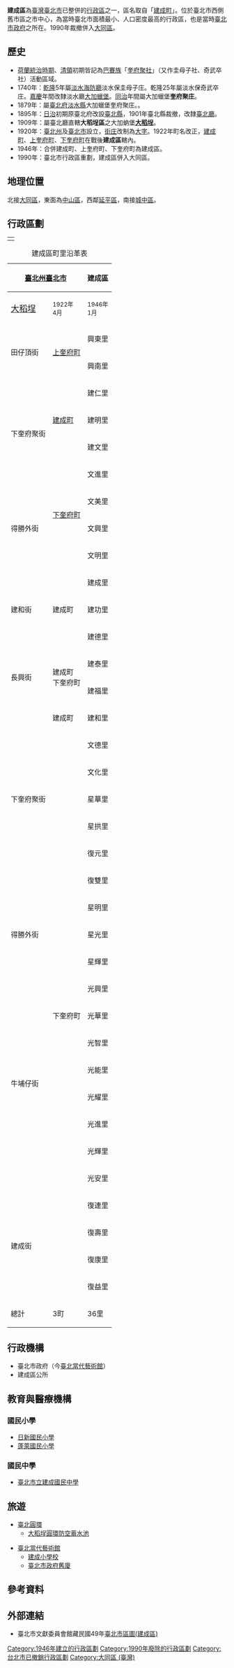 {{noteTA |1=庄 |2=明里 }}
{{Infobox Former Subdivision
|country = 台灣
|native_name = （[[大稻埕|大稻埕]]之一部分）
|conventional_long_name = 建成區
|common_name = 建成
|subdivision = 區
|nation = {{ROC|臺北市}}
|title_leader = 區長
|leader1 = 
|year_leader1 = 
|year_start = 1946年
|event_start = 
|date_start = 3月
|year_end = 1990年
|event_end = 
|date_end = 3月12日
|p1 = 建成町
|p2 = 上奎府町
|p5 = 下奎府町
|s1 = 大同區 (臺灣)
|flag_s1 = Emblem of Taipei City.svg
|image_flag = 
|image_coat = 
|image_map =1983年台北市建成區里界圖.png 
|image_map_caption = 
|govern = 建成區公所<br>承德路一段80號<br>（現為建成派出所）
|common_languages = 
|stat_year1 = 1989年
|stat_area1 = 0.7638
|stat_pop1 = 30543
|stat_year2 = 1989年戶數
|stat_pop2 = 8435
|political_subdiv = 12[[村里|里]]249[[鄰|鄰]]
|today = {{ROC-TW}}[[臺北市|臺北市]][[大同區_(臺灣)|大同區]]
|footnotes = 歷史<ref name="establish">{{cite book |title=《續修臺北市志》卷一‧大事紀 |date=2015-12-01 |publisher=臺北市立文獻館 |isbn=9789860469417 |pages=35, 162 |url=https://www.chr.gov.taipei/cp.aspx?n=EEBCFC3935F53838 |access-date=2019-04-21 |archive-date=2019-05-02 |archive-url=https://web.archive.org/web/20190502182157/https://www.chr.gov.taipei/cp.aspx?n=EEBCFC3935F53838 |dead-url=no }}</ref>、面積<ref name="封域篇">{{cite book |title=《臺北市志》卷一 沿革志 封域篇 |date=1988-06 |publisher=[[臺北市文獻委員會|臺北市文獻委員會]] |pages=126-129}}</ref>、人口<ref name="population">{{cite web |url=https://ca.gov.taipei/News_Content.aspx?n=8693DC9620A1AABF&sms=D19E9582624D83CB&s=E2AD450EF41CAA4C |title=臺北市各行政區70年以後歷年人口數 |publisher=臺北市民政局 |access-date=2019-04-04 |archive-date=2019-04-03 |archive-url=https://web.archive.org/web/20190403145920/https://ca.gov.taipei/News_Content.aspx?n=8693DC9620A1AABF&sms=D19E9582624D83CB&s=E2AD450EF41CAA4C |dead-url=no }}</ref>、郵遞區號 102<p><big>'''鄰接行政區'''</big><br>[[大同區_(臺灣)|大同區]]、[[中山區_(臺北市)|中山區]]、[[延平區_(台北市)|延平區]]、[[城中區_(台北市)|城中區]]
}}

'''建成區'''為[[臺灣|臺灣]][[臺北市|臺北市]]已整併的[[區_(中華民國)|行政區]]之一，區名取自「[[建成町|建成町]]」。位於臺北市西側舊市區之市中心，為當時臺北市面積最小、人口密度最高的行政區，也是當時[[臺北市政府舊廈|臺北市政府]]之所在。1990年裁撤併入[[大同區_(臺灣)|大同區]]。

==歷史==
*[[臺灣荷西統治時期|荷蘭統治時期]]、[[臺灣清治時期|清領]]初期皆記為[[巴賽族|巴賽族]]「[[奎府聚社|奎府聚社]]」（又作圭母子社、奇武卒社）活動區域{{r|封域篇}}。
*1740年：[[乾隆|乾隆]]5年屬[[淡水廳|淡水海防廳]]淡水保圭母子庄。乾隆25年屬淡水保奇武卒庄。[[嘉慶|嘉慶]]年間改隸淡水廳[[大加蚋堡|大加蠟堡]]。[[同治|同治]]年間屬大加蠟堡'''奎府聚庄'''{{r|封域篇}}。
*1879年：屬[[臺北府|臺北府]][[淡水縣|淡水縣]]大加蠟堡奎府聚庄。{{r|封域篇}}。
*1895年：[[臺灣日治時期|日治]]初期原臺北府改設[[臺北縣_(日治時期)|臺北縣]]，1901年臺北縣裁撤，改隸[[臺北廳|臺北廳]]{{r|封域篇}}。
*1909年：屬臺北廳直轄'''大稻埕區'''之大加蚋堡'''[[大稻埕|大稻埕]]'''{{r|封域篇}}。
*1920年：[[臺北州|臺北州]]及[[臺北市_(州轄市)|臺北市]]設立，[[街庄社鄉|街庄]]改制為[[大字|大字]]。1922年町名改正，[[建成町|建成町]]、[[上奎府町|上奎府町]]、[[下奎府町|下奎府町]]在戰後'''建成區'''轄內。
*1946年：合併建成町、上奎府町、下奎府町為建成區。
*1990年：臺北市行政區重劃，建成區併入大同區。

==地理位置==
北接[[大同區_(臺灣)|大同區]]，東面為[[中山區_(臺北市)|中山區]]，西鄰[[延平區_(台北市)|延平區]]，南接[[城中區_(台北市)|城中區]]。

==行政區劃==
{| class="wikitable"
|{{Image label begin|image=1983年台北市建成區里界圖.png |width=350px}}
{{Image label|x= 275|y= 52|text=[[復壽里|復壽里]]}}
{{Image label|x= 129|y= 175|text=[[星明里|星明里]]}}
{{Image label|x= 214|y= 137|text=[[星華里|星<p>華<p>里]]}}
{{Image label|x= 270|y= 122|text=[[光能里|光<p>能<p>里]]}}
{{Image label|x= 317|y= 121|text=[[光輝里_(臺北市)|光<p>輝<p>里]]}}
{{Image label|x= 267|y= 232|text=[[光智里|光智里]]}}
{{Image label|x= 53|y= 273|text=[[建功里|建<p>功<p>里]]}}
{{Image label|x= 99|y= 285|text=[[文明里|文明里]]}}
{{Image label|x= 163|y= 299|text=[[建和里|建和里]]}}
{{Image label|x= 247|y= 329|text=[[建泰里|建泰里]]}}
{{Image label|x= 63|y= 379|text=[[興東里|興東里]]}}
{{Image label|x= 190|y= 399|text=[[建明里|建明里]]}}
{{Image label end}}
|}

{|class=wikitable
|+建成區町里沿革表{{r|封域篇}}
!colspan=2|[[臺北州|臺北州]][[臺北市_(州轄市)|臺北市]]||colspan=2|建成區||[[大同區_(臺灣)|大同區]]
|-
!<big>[[大稻埕|大稻埕]]</big>||<small>1922年<br>4月</small>||<small>1946年<br>1月</small>||<small>1981年<br>4月</small>||現行
|-align=center
!rowspan=2|田仔頂街||rowspan=2|[[上奎府町|上奎府町]]
|興東里||rowspan=3|興東里||rowspan=4|[[建明里|建明里]]
|-align=center
|興南里
|-align=center
!rowspan=4|下奎府聚街||rowspan=3|[[建成町|建成町]]
|建仁里
|-align=center
|建明里||建明里
|-align=center
|建文里||rowspan=5|文明里||rowspan=8|[[建功里|建功里]]
|-align=center
!rowspan=4|[[下奎府町|下奎府町]]
|文進里
|-align=center
!rowspan=3|得勝外街
|文美里
|-align=center
|文興里
|-align=center
|文明里
|-align=center
!rowspan=3|建和街||rowspan=3|建成町
|建成里||rowspan=3|建功里
|-align=center
|建功里
|-align=center
|建德里
|-align=center
!rowspan=2|長興街||rowspan=2|建成町<br>下奎府町
|建泰里||rowspan=2|建泰里
|rowspan=5|[[建泰里|建泰里]]
|-align=center
|建福里
|-align=center
!rowspan=7|下奎府聚街||建成町
|建和里||rowspan=3|建和里
|-align=center
!rowspan=21|下奎府町
|文德里
|-align=center
|文化里
|-align=center
|星華里||rowspan=4|星華里||rowspan=7|[[星明里|星明里]]
|-align=center
|星拱里
|-align=center
|復元里
|-align=center
|復雙里
|-align=center
!rowspan=3|得勝外街
|星明里||rowspan=3|星明里
|-align=center
|星光里
|-align=center
|星輝里
|-align=center
!rowspan=8|牛埔仔街
|光興里||rowspan=3|光智里
|rowspan=9|[[光能里|光能里]]
|-align=center
|光華里
|-align=center
|光智里
|-align=center
|光能里||rowspan=3|光能里
|-align=center
|光耀里
|-align=center
|光進里
|-align=center
|光輝里||rowspan=3|光輝里
|-align=center
|光安里
|-align=center
!rowspan=4|建成街
|復連里
|-align=center
|復壽里||rowspan=3|復壽里||rowspan=3|[[雙連里|雙連里]]
|-align=center
|復康里
|-align=center
|復益里
|-align=center
!總計||3町||36里||12里||6里
|}

==行政機構==
*臺北市政府（今[[台北當代藝術館|臺北當代藝術館]]）
*建成區公所

==教育與醫療機構==
===國民小學===
* [[臺北市大同區日新國民小學|日新國民小學]]
* [[臺北市大同區蓬萊國民小學|蓬萊國民小學]]

===國民中學===
* [[臺北市立建成國民中學|臺北市立建成國民中學]]

==旅遊==
* [[臺北圓環|臺北圓環]]
** [[大稻埕圓環防空蓄水池|大稻埕圓環防空蓄水池]]

* [[臺北當代藝術館|臺北當代藝術館]]
** [[建成小學校|建成小學校]]
** [[臺北市政府舊廈|臺北市政府舊廈]]

==參考資料==
<references />

== 外部連結 ==
*臺北市文獻委員會館藏民國49年[http://210.69.61.47/Taipei_Search/System/GraphicContent_Detail.jsp?id=13046 臺北市區圖(建成區)] {{Wayback|url=http://210.69.61.47/Taipei_Search/System/GraphicContent_Detail.jsp?id=13046 |date=20201111132738 }}

{{臺北市行政區劃}}

[[Category:1946年建立的行政區劃|Category:1946年建立的行政區劃]]
[[Category:1990年廢除的行政區劃|Category:1990年廢除的行政區劃]]
[[Category:台北市已撤銷行政區劃|Category:台北市已撤銷行政區劃]]
[[Category:大同區_(臺灣)|Category:大同區 (臺灣)]]